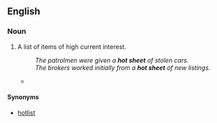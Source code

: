 ==English==

===Noun===
{{en-noun|sg=[[hot]] [[sheet]]}} 

# A list of items of high current interest.
#: ''The patrolmen were given a '''hot sheet''' of stolen cars.''
#: ''The brokers worked initially from a '''hot sheet''' of new listings.''
#*{{quote-book|title=Starting & Running a Successful Newsletter Or Magazine‎|page=287|author=Cheryl Woodard|year=2006|passage=Anne's daily faxed '''hot sheet''' product is very profitable. You can see on line 14 that she earns about $100 from every subscriber.}}

====Synonyms====
*[[hotlist]]